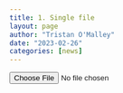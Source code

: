 ```yaml
---
title: 1. Single file
layout: page
author: "Tristan O'Malley"
date: "2023-02-26"
categories: [news]
---
```


<input id="photo" type="file">
<div id="results"></div>
<script>
  async function loaded(reader) {
    const response = await fetch('https://helrini-minimal.hf.space/run/predict', {
      method: "POST", body: JSON.stringify({ "data": [reader.result] }),
      headers: { "Content-Type": "application/json" }
    });
    const json = await response.json();
    const label = json['data'][0]['confidences'][0]['label'];
    results.innerHTML = `<br/><img src="${reader.result}" width="300"> <p>${label}</p>`
  }
  function read() {
    const reader = new FileReader();
    reader.addEventListener('load', () => loaded(reader))
    reader.readAsDataURL(photo.files[0]);
  }
  photo.addEventListener('input', read);
</script>
